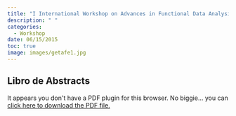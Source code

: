 ```yaml
---
title: "I International Workshop on Advances in Functional Data Analysis"
description: " "
categories:
  - Workshop
date: 06/15/2015
toc: true
image: images/getafe1.jpg
---
```


## Libro de Abstracts

```{=html}
<object data="IWFDA_abstract_2015.pdf" type="application/pdf" width="100%" height="100%" style="min-height:100vh;">
    <p>It appears you don't have a PDF plugin for this browser.
    No biggie... you can <a href="IWFDA_abstract_2015.pdf">click here to
    download the PDF file.</a></p>
</object>
```
